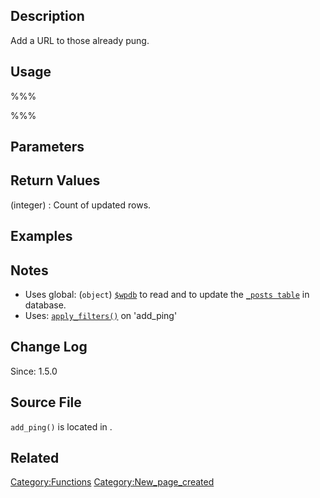 == Description ==
Add a URL to those already pung.

== Usage ==
%%%<?php add_ping( $post_id, $uri ) ?>%%%

== Parameters ==
{{Parameter|$post_id|integer|Post ID.}}
{{Parameter|$uri|string|Ping URI.}}

== Return Values ==
; (integer) : Count of updated rows.

== Examples ==
<!-- Need creative examples. Feel free to link to external examples. -->

== Notes ==
* Uses global: (<tt>object</tt>) [[Class Reference/wpdb|<tt>$wpdb</tt>]] to read and to update the [[Database_Description#Table:_wp_posts|<tt>_posts table</tt>]] in database.
* Uses: [[Function_Reference/apply_filters|<tt>apply_filters()</tt>]] on 'add_ping'

== Change Log ==
Since: 1.5.0

== Source File ==

<tt>add_ping()</tt> is located in {{Trac|wp-includes/post.php}}.

== Related ==
<!--
    To Do:
    Need to find related functions.
    Need to create groups of functions and create templates to add them to a page quickly.
    Some functions may be related to many groups of functions.
-->

{{Tag Footer}}

[[Category:Functions]]
[[Category:New_page_created]]